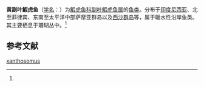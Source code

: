 {{Speciesbox
| name = 黄副叶鰕虎鱼
| status = 
| status_system = 
| image = 
| genus = Paragobiodon
| species = xanthosomus
| authority = (Bleeker, 1852)<ref name='id8284'>{{cite web| url =http://www.bioinfo.cn/db05/BjdwSpecies.php?action=view&id=8284| title =黄副叶鰕虎鱼| work =《中国动物物种编目数据库》| publisher =中国科学院微生物研究所| author =中国科学院动物研究所| accessdate =2009-04-16| deadurl =yes| archiveurl =https://web.archive.org/web/20160305080118/http://www.bioinfo.cn/db05/BjdwSpecies.php?action=view&id=8284| archivedate =2016-03-05}}</ref>
}}

'''黄副叶鰕虎鱼'''（[[学名|学名]]：{{lang|la|''Paragobiodon xanthosomus''}}）为[[鰕虎鱼科|鰕虎鱼科]][[副叶鰕虎鱼属|副叶鰕虎鱼属]]的[[鱼类|鱼类]]。分布于[[印度尼西亚|印度尼西亚]]、北至菲律宾、东南至太平洋中部萨摩亚群岛以及[[西沙群岛|西沙群岛]]等，属于暖水性沿岸鱼类。其主要栖息于珊瑚丛中。<ref name='id8284'/>

== 参考文献 ==
{{reflist}}

{{Wikispecies|Paragobiodon xanthosomus}}
{{Taxonbar|from=Q1983133}}

[[Category:副叶鰕虎鱼属|xanthosomus]]


{{鱸形目小作品}}